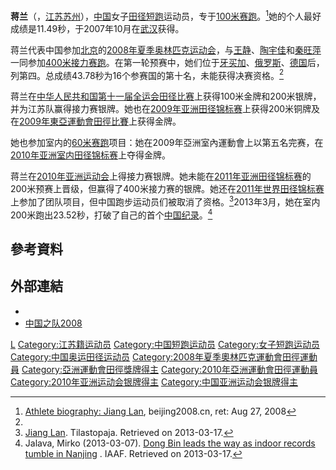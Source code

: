 {{Infobox sportsperson
| name                      = 蔣蘭
| image                     = Qin Wangping, Jiang Lan, 2007.jpg
| image_size                = 
| alt                       = 
| caption                   = 秦旺萍和蒋兰（右）在2007年世界锦标赛上
| real_name                 = 
| native_name               = 
| native_name_lang          = 
| romanizedname             = 
| english_name              = 
| birth_name                = 
| nationality               = {{CHN-1949}}
| national_team             = {{CHN-1949}}
| ethnicity                 = 
| hometown                  = {{CHN-1949}}江蘇省蘇州市
| citizenship               = 
| birth_date                = {{Birth date and age|year=1989|month=6|day=27}}
| birth_place               = {{CHN-1949}}江蘇省蘇州市
| death_date                = 
| death_place               = 
| resting_place             = 
| resting_place_coordinates = 
| monuments                 = 
| residence                 = {{CHN-1949}}江蘇省
| education                 = 
| alma_mater                = 
| occupation                = 
| years_active              = 2005 -
| agent                     = 
| height                    = {{height|m=1.68}}
| weight                    = {{weight|kg=55}}
| spouse                    = {{marriage|陸斌|2013年}}
| country                   = {{CHN-1949}}
| sport                     = 田徑
| position                  = 
| shoots                    = 
| catches                   = 
| disability                = 
| disability_class          = 
| weight_class              = 
| weight_class_type         = 
| rank                      = 
| event                     = 短跑
| collegeteam               = 
| league                    = 
| league_type               = 
| club                      = 
| team                      = 
| former_partner            = 
| coach                     = 郭文俊（2003年-）
| retired                   = 
| coaching                  = 
| worlds                    = 
{{ubl
|'''2010年IAAF鑽石聯賽上海站'''：100公尺第七名
|'''2011年IAAF世界挑戰賽川崎站'''：4×100公尺接力第五名
}}
| regionals                 = 
{{ubl
|'''2008年亞洲田徑大獎賽呵叻站'''：4×100公尺接力第一名
|'''2009年亞洲田徑錦標賽'''：200公尺第三名
|'''2009年亞洲室內運動會'''：60公尺第五名
|'''2009年東亞運動會'''：200公尺第一名
|'''2009年東亞運動會'''：4×100公尺接力第一名
|'''2009年東亞運動會'''：4×400公尺接力第一名
|'''2010年亞洲室內田徑錦標賽'''：60公尺第一名
|'''2010年亞洲運動會'''：4×100公尺接力第二名
|'''2011年亞洲田徑錦標賽'''：4×100公尺接力第二名
}}
| nationals                 = 
{{ubl
|'''2005年中國全國中學生運動會女子組'''：200公尺第一名
|'''2005年中國全國中學生運動會女子組'''：4×100公尺接力第一名
|'''2007年中國全國田徑冠軍賽女子組'''：100公尺第一名
|'''2007年中國全國田徑冠軍賽女子組'''：4×100公尺接力第一名
|'''2007年中國全國田徑錦標賽女子組'''：100公尺第一名
|'''2007年中國全國田徑錦標賽女子組'''：200公尺第二名
|'''2007年中國全國田徑錦標賽女子組'''：4×100公尺接力第一名
|'''2007年中國城市運動會女子組'''：100公尺第一名
|'''2007年中國城市運動會女子組'''：200公尺第一名
|'''2008年上海國際田徑黃金大獎賽'''：100公尺第九名
|'''2008年中國全國田徑錦標賽女子組'''：200公尺第二名
|'''2009年中國全國運動會女子組'''：100公尺第一名
|'''2009年中國全國運動會女子組'''：200公尺第二名
|'''2009年中國全國運動會女子組'''：4×100公尺接力第二名
|'''2009年中國全國運動會女子組'''：4×400公尺接力第五名
|'''2010年中國全國室內田徑錦標賽南京站女子組'''：60公尺第一名
|'''2010年中國全國室內田徑錦標賽南京站女子組'''：200公尺第二名
|'''2010年中國全國田徑大獎賽蘇州站女子組'''：100公尺第一名
|'''2010年中國全國田徑大獎賽蘇州站女子組'''：200公尺第一名
|'''2010年中國全國田徑大獎賽昆山站女子組'''：100公尺第三名
|'''2010年中國全國田徑大獎賽昆山站女子組'''：200公尺第一名
|'''2010年中國全國田徑錦標賽女子組'''：100公尺第四名
|'''2010年中國全國田徑錦標賽女子組'''：200公尺第四名
|'''2011年中國全國室內田徑錦標賽南京站女子組'''：60公尺第三名
|'''2011年中國全國田徑大獎賽肇慶站女子組'''：200公尺第二名
|'''2011年中國全國田徑大獎賽嘉興站女子組'''：100公尺第三名
|'''2011年中國全國田徑大獎賽昆山站女子組'''：200公尺第一名
|'''2011年中國全國田徑大獎賽福州站女子組'''：100公尺第二名
|'''2011年中國全國田徑冠軍賽女子組'''：100公尺第四名
|'''2011年中國全國田徑冠軍賽女子組'''：200公尺第七名
|'''2011年中國全國田徑錦標賽女子組'''：100公尺第五名
|'''2011年中國全國田徑錦標賽女子組'''：200公尺第七名
|'''2012年中國全國室內田徑錦標賽成都站女子組'''：60公尺第六名
|'''2012年中國全國室內田徑錦標賽成都站女子組'''：200公尺第五名
|'''2012年中國全國田徑大獎賽武漢站女子組'''：100公尺第二名
|'''2012年中國全國田徑大獎賽武漢站女子組'''：200公尺第一名
|'''2012年中國全國田徑大獎賽天津站女子組'''：100公尺第一名
|'''2012年中國全國田徑大獎賽天津站女子組'''：200公尺第一名
|'''2012年中國全國田徑冠軍賽女子組'''：100公尺第二名
|'''2012年中國全國田徑冠軍賽女子組'''：200公尺第二名
|'''2013年中國全國室內田徑錦標賽南京站女子組'''：60公尺第三名
|'''2013年中國全國室內田徑錦標賽南京站女子組'''：200公尺第一名
|'''2013年中國全國田徑大獎賽肇慶站女子組'''：100公尺第二名
|'''2013年中國全國田徑大獎賽肇慶站女子組'''：200公尺第八名
|'''2013年中國全國田徑錦標賽女子組'''：100公尺第三名
|'''2013年中國全國田徑錦標賽女子組'''：200公尺第二名
|'''2013年中國全國運動會女子組'''：100公尺第三名
|'''2013年中國全國運動會女子組'''：200公尺第一名
|'''2016年中國全國室內田徑錦標賽南京2站女子組'''：200公尺第六名
|'''2016年中國全國室內田徑錦標賽西安站女子組'''：60公尺第七名
|'''2017年中國全國室內田徑錦標賽南京1站女子組'''：200公尺第一名
|'''2017年中國全國田徑大獎賽淮安站女子組'''：200公尺第八名
|'''2017年中國全國田徑大獎賽鄭州站女子組'''：200公尺第七名
|'''2017年中國全國田徑錦標賽女子組'''：100公尺第五名
|'''2017年中國全國運動會女子組'''：100公尺第五名
|'''2017年中國全國運動會女子組'''：4×100公尺接力第一名
}}
| olympics                  = 
| paralympics               = 
| commonwealth              = 
| highestranking            = 
| pb                        = 
{{ubl
|'''60公尺'''：7.30秒 （2008年）
|'''100公尺'''：11.49秒（W：+0.7） （2007年）
|'''200公尺'''：23.31秒（W：-0.6） （2013年）
|'''400公尺'''：56.61秒 （2012年）
}}
| medaltemplates            = 
{{MedalCountry|{{CHN-1949}}}}
{{MedalSport|女子田徑}}
{{MedalCompetition|亞洲田徑大獎賽呵叻站}}
{{MedalGold|2008年泰國呵叻|4×100公尺接力}}
{{MedalCompetition|亞洲田徑錦標賽}}
{{MedalBronze|2009年中國廣東省廣州市|200公尺}}
{{MedalSilver|2011年日本兵庫縣神戶市|4×100公尺接力}}
{{MedalCompetition|東亞運動會}}
{{MedalGold|2009年中國香港特別行政區新界西貢區將軍澳新市鎮|200公尺}}
{{MedalGold|2009年中國香港特別行政區新界西貢區將軍澳新市鎮|4×100公尺接力}}
{{MedalGold|2009年中國香港特別行政區新界西貢區將軍澳新市鎮|4×400公尺接力}}
{{MedalCompetition|亞洲室內田徑錦標賽}}
{{MedalGold|2010年伊朗德黑蘭|60公尺}}
{{MedalCompetition|亞洲運動會}}
{{MedalSilver|2010年中國廣東省廣州市|4×100公尺接力}}
| show-medals               = 
| updated                   = 2017年5月14日
}}
'''蒋兰'''（{{bd|1989年|6月27日|catIdx=J}}，[[江苏|江苏]][[苏州|苏州]]），[[中国|中国]]女子[[田径|田径]][[短跑|短跑]]运动员，专于[[100米赛跑|100米赛跑]]。<ref name="beijing">[https://web.archive.org/web/20080908170302/http://results.beijing2008.cn/WRM/ENG/BIO/Athlete/8/241638.shtml Athlete biography: Jiang Lan], beijing2008.cn, ret: Aug 27, 2008</ref>她的个人最好成绩是11.49秒，于2007年10月在[[武汉|武汉]]获得。

蒋兰代表中国参加[[北京|北京]]的[[2008年夏季奥林匹克运动会|2008年夏季奥林匹克运动会]]，与[[王静_(运动员)|王静]]、[[陶宇佳|陶宇佳]]和[[秦旺萍|秦旺萍]]一同参加[[400米接力赛跑|400米接力赛跑]]。在第一轮预赛中，她们位于[[牙买加|牙买加]]、[[俄罗斯|俄罗斯]]、[[德国|德国]]后，列第四。总成绩43.78秒为16个参赛国的第十名，未能获得决赛资格。<ref name="beijing"/>

蒋兰在[[中华人民共和国第十一届全运会田径比赛|中华人民共和国第十一届全运会田径比赛]]上获得100米金牌和200米银牌，并为江苏队赢得接力赛银牌。她也在[[第18届亚洲田径锦标赛|2009年亚洲田径锦标赛]]上获得200米铜牌及在[[2009年東亞運動會田徑比賽|2009年東亞運動會田徑比賽]]上获得金牌。

她也参加室内的[[60米赛跑|60米赛跑]]项目：她在2009年亞洲室內運動會上以第五名完赛，在[[2010年亚洲室内田径锦标赛|2010年亚洲室内田径锦标赛]]上夺得金牌。

蒋兰在[[2010年亚洲运动会田径比赛|2010年亚洲运动会]]上得接力赛银牌。她未能在[[2011年亚洲田径锦标赛|2011年亚洲田径锦标赛]]的200米预赛上晋级，但赢得了400米接力赛的银牌。她还在[[2011年世界田径锦标赛|2011年世界田径锦标赛]]上参加了团队项目，但中国跑步运动员们被取消了资格。<ref>[http://www.tilastopaja.org/db/atw.php?ID=35595&Season=2013&Odd=0 Jiang Lan]. Tilastopaja. Retrieved on 2013-03-17.</ref>2013年3月，她在室内200米跑出23.52秒，打破了自己的首个[[中国田径纪录|中国纪录]]。<ref>Jalava, Mirko (2013-03-07). [http://www.iaaf.org/news/report/dong-bin-leads-the-way-as-indoor-records-tumb Dong Bin leads the way as indoor records tumble in Nanjing] {{Wayback|url=http://www.iaaf.org/news/report/dong-bin-leads-the-way-as-indoor-records-tumb |date=20190409005343 }}. IAAF. Retrieved on 2013-03-17.</ref>

== 參考資料 ==
{{Reflist}}

== 外部連結 ==
*{{IAAF name|219306}}
*[http://2008teamchina.olympic.cn/index.php/personview/personsen/1980 中国之队2008] {{Wayback|url=http://2008teamchina.olympic.cn/index.php/personview/personsen/1980 |date=20110810163341 }}

{{Authority control}}

{{DEFAULTSORT:J}}
[[Category:蔣姓|L]]
[[Category:江苏籍运动员|Category:江苏籍运动员]]
[[Category:中国短跑运动员|Category:中国短跑运动员]]
[[Category:女子短跑运动员|Category:女子短跑运动员]]
[[Category:中国奥运田径运动员|Category:中国奥运田径运动员]]
[[Category:2008年夏季奧林匹克運動會田徑運動員|Category:2008年夏季奧林匹克運動會田徑運動員]]
[[Category:亞洲運動會田徑獎牌得主|Category:亞洲運動會田徑獎牌得主]]
[[Category:2010年亞洲運動會田徑運動員|Category:2010年亞洲運動會田徑運動員]]
[[Category:2010年亚洲运动会银牌得主|Category:2010年亚洲运动会银牌得主]]
[[Category:中国亚洲运动会银牌得主|Category:中国亚洲运动会银牌得主]]